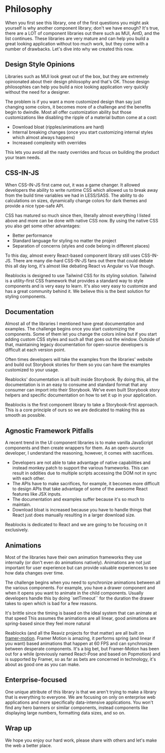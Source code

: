 # Philosophy
When you first see this library, one of the first questions you
might ask yourself is why another component library; don't we have enough? It's true,
there are a LOT of component libraries out there such as MUI, AntD, and the list continues.
These libraries are very mature and can help you build a great looking application
without too much work, but they come with a number of drawbacks. Let's dive
into why we created this now.

## Design Style Opinions
Libraries such as MUI look great out of the box, but they are extremely
opinionated about their design philosophy and that's OK. Those design
philosophies can help you build a nice looking application very quickly
without the need for a designer.

The problem is if you want a more customized design than say just changing
some colors, it becomes more of a challenge and the benefits begin to dwindle.
Most all offer customization ability but those customizations like disabling the
ripple of a material button come at a cost:

- Download bloat (ripples/animations are hard)
- Internal breaking changes (once you start customizing internal styles which
almost always happens)
- Increased complexity with overrides

This lets you avoid all the nasty overrides and focus on building the product your team needs.

## CSS-IN-JS
When CSS-IN-JS first came out, it was a game changer. It allowed developers the
ability to write runtime CSS which allowed us to break away from the build time
variables we had in LESS/SASS. The ability to do calculations on sizes, dynamically
change colors for dark themes and provide a nice type-safe API.

CSS has matured so much since then, literally almost everything I listed above and
more can be done with native CSS now. By using the native CSS you also get some
other advantages:

- Better performance
- Standard language for styling no matter the project
- Separation of concerns (styles and code belong in different places)

To this day, almost every React-based component library still uses CSS-IN-JS.
There are many die-hard CSS-IN-JS fans out there that could debate this all day long,
it's almost like debating React vs Angular vs Vue though.

Reablocks is designed to use Tailwind CSS for its styling solution. Tailwind
is a utility-first CSS framework that provides a standard way to style components
and is very easy to learn. It's also very easy to customize and has a great
community behind it. We believe this is the best solution for styling components.

## Documentation
Almost all of the libraries I mentioned have great documentation and examples.
The challenge begins once you start customizing the components. Some of them let
you change the colors inline but if you start adding custom CSS styles and such
all that goes out the window. Outside of that, maintaining legacy documentation
for open-source developers is difficult at each version point.

Often times developers will take the examples from the libraries' website and
build out Storybook stories for them so you can have the examples customized to your usage.

Reablocks' documentation is all built inside Storybook. By doing this, all the documentation is in an
easy to consume and standard format that any consumer can import into
their Storybook. We've even built Storybook story helpers and specific
documentation on how to set it up in your application.

Reablocks is the first component library to take a Storybook-first approach.
This is a core principle of ours so we are dedicated to making this as smooth as possible.

## Agnostic Framework Pitfalls
A recent trend in the UI component libraries is to make vanilla JavaScript
components and then create wrappers for them. As an open-source developer,
I understand the reasoning, however, it comes with sacrifices.

- Developers are not able to take advantage of native capabilities and instead
monkey patch to support the various frameworks. This can result in oddities due
to multiple scripts accessing the DOM not in sync with each other.
- The APIs have to make sacrifices, for example, it becomes more difficult to
design APIs that take advantage of some of the awesome React features like JSX inputs.
- The documentation and examples suffer because it's so much to maintain.
- Download bloat is increased because you have to handle things that React just
does manually resulting in a larger download size.

Reablocks is dedicated to React and we are going to be focusing on it exclusively.

## Animations
Most of the libraries have their own animation frameworks
they use internally (or don't even do animations natively).
Animations are not just important for user experience but can provide
valuable experiences to see how data changes over time.

The challenge begins when you need to synchronize animations between
all the various components. For example, you have a drawer component
and when it opens you want to animate in the child components. Usually
developers handle this by doing `setTimeout`` for the duration the drawer
takes to open which is bad for a few reasons.

It's brittle since the timing is based on the ideal system that can animate at that speed
This assumes the animations are all linear, good animations are
spring-based since they feel more natural

Reablocks (and all the Reaviz projects for that matter) are all built on [framer-motion](https://www.framer.com/docs/).
Framer Motion is amazing, it performs spring (and linear if you want) based animations
that happen at 60 FPS and can synchronize between desperate components.
It's a big bet, but Framer-Motion has been out for a while (previously named
React-Pose and based on Popmotion) and is supported by Framer, so as far as bets
are concerned in technology, it's about as good one as you can make.

## Enterprise-focused
One unique attribute of this library is that we aren't trying to make a
library that is everything to everyone. We are focusing on only on
enterprise web applications and more specifically data-intensive applications.
You won't find any hero banners or similar components, instead components like
displaying large numbers, formatting data sizes, and so on.

## Wrap up
We hope you enjoy our hard work, please share with others and let's
make the web a better place.
